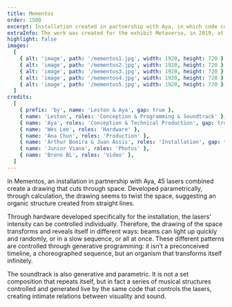 ```yaml
---
title: Mementos
order: 1500
excerpt: Installation created in partnership with Aya, in which code controls a great number of lasers in sync with the soundtrack.
extraInfo: The work was created for the exhibit Metaverso, in 2019, at Farol Santander in São Paulo.<br /> <br />[Video recording](https://vimeo.com/353687786)
highlight: false
images:
  [
    { alt: 'image', path: '/mementos1.jpg', width: 1920, height: 720 },
    { alt: 'image', path: '/mementos2.jpg', width: 1920, height: 720 },
    { alt: 'image', path: '/mementos3.jpg', width: 1920, height: 720 },
    { alt: 'image', path: '/mementos4.jpg', width: 1920, height: 720 },
    { alt: 'image', path: '/mementos5.jpg', width: 1920, height: 720 },
  ]
credits:
  [
    { prefix: 'by', name: 'Leston & Aya', gap: true },
    { name: 'Leston', roles: 'Conception & Programming & Soundtrack' },
    { name: 'Aya', roles: 'Conception & Technical Production', gap: true },
    { name: 'Wes Lee', roles: 'Hardware' },
    { name: 'Ana Chun', roles: 'Production' },
    { name: 'Arthur Boeira & Juan Assis', roles: 'Installation', gap: true },
    { name: 'Junior Viana', roles: 'Photos' },
    { name: 'Breno BL', roles: 'Video' },
  ]
---
```

In Mementos, an installation in partnership with Aya, 45 lasers combined create a drawing that cuts through space. Developed parametrically, through calculation, the drawing seems to twist the space, suggesting an organic structure created from straight lines. 

Through hardware developed specifically for the installation, the lasers' intensity can be controlled individually. Therefore, the drawing of the space transforms and reveals itself in different ways: beams can light up quickly and randomly, or in a slow sequence, or all at once. These different patterns are controlled through generative programming: it isn't a preconceived timeline, a choreographed sequence, but an organism that transforms itself infinitely.

The soundtrack is also generative and parametric. It is not a set composition that repeats itself, but in fact a series of musical structures controlled and generated live by the same code that controls the lasers, creating intimate relations between visuality and sound. 
